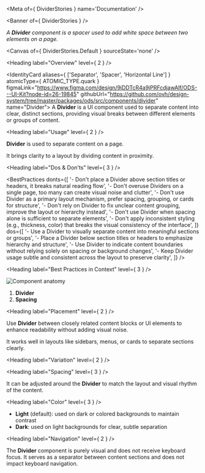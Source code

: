 
<Meta of={ DividerStories } name='Documentation' />

<Banner of={ DividerStories } />

_A **Divider** component is a spacer used to add white space between two elements on a page._

<Canvas of={ DividerStories.Default } sourceState='none' />

<Heading label="Overview" level={ 2 } />

<IdentityCard aliases={ ['Separator', 'Spacer', 'Horizontal Line'] }
              atomicType={ ATOMIC_TYPE.quark }
              figmaLink="https://www.figma.com/design/9jDDTcR4a9jPRFcdjawAlf/ODS---UI-Kit?node-id=26-19845"
              githubUrl="https://github.com/ovh/design-system/tree/master/packages/ods/src/components/divider"
              name="Divider">
  A **Divider** is a UI component used to separate content into clear, distinct sections, providing visual breaks
  between different elements or groups of content.
</IdentityCard>

<Heading label="Usage" level={ 2 } />

**Divider** is used to separate content on a page.

It brings clarity to a layout by dividing content in proximity.

<Heading label="Dos & Don'ts" level={ 3 } />

<BestPractices
  donts={[
    '- Don\'t place a Divider above section titles or headers, it breaks natural reading flow',
    '- Don\'t overuse Dividers on a single page, too many can create visual noise and clutter',
    '- Don\'t use Divider as a primary layout mechanism, prefer spacing, grouping, or cards for structure',
    '- Don\'t rely on Divider to fix unclear content grouping, improve the layout or hierarchy instead',
    '- Don\'t use Divider when spacing alone is sufficient to separate elements',
    '- Don\'t apply inconsistent styling (e.g., thickness, color) that breaks the visual consistency of the interface',
  ]}
  dos={[
    '- Use a Divider to visually separate content into meaningful sections or groups',
    '- Place a Divider below section titles or headers to emphasize hierarchy and structure',
    '- Use Divider to indicate content boundaries without relying solely on spacing or background changes',
    '- Keep Divider usage subtle and consistent across the layout to preserve clarity',
  ]}
/>

<Heading label="Best Practices in Context" level={ 3 } />

![Component anatomy](components/divider/anatomy.png "Component anatomy")

1. **Divider**
2. **Spacing**

<Heading label="Placement" level={ 2 } />

Use **Divider** between closely related content blocks or UI elements to enhance readability without adding visual noise.

It works well in layouts like sidebars, menus, or cards to separate sections clearly.

<Heading label="Variation" level={ 2 } />

<Heading label="Spacing" level={ 3 } />

It can be adjusted around the **Divider** to match the layout and visual rhythm of the content.

<Heading label="Color" level={ 3 } />

* **Light** (default): used on dark or colored backgrounds to maintain contrast
* **Dark**: used on light backgrounds for clear, subtle separation

<Heading label="Navigation" level={ 2 } />

The **Divider** component is purely visual and does not receive keyboard focus. It serves as a separator between content sections and does not impact keyboard navigation.
